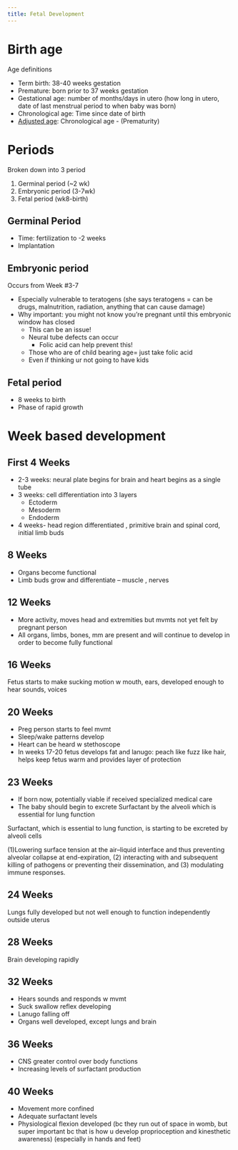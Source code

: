 ```yaml
---
title: Fetal Development
---
```


# Birth age

Age definitions 

- Term birth: 38-40 weeks gestation
- Premature: born prior to 37 weeks gestation
- Gestational age: number of months/days in utero (how long in utero, date of last menstrual period to when baby was born) 
- Chronological age: Time since date of birth
- [Adjusted age]({{< var ref-pediatric-adjusted-age.path >}}): Chronological age - (Prematurity)


# Periods

Broken down into 3 period

1. Germinal period (~2 wk)
1. Embryonic period (3-7wk)
1. Fetal period (wk8-birth)

## Germinal Period

- Time: fertilization to -2 weeks 
- Implantation


## Embryonic period

Occurs from Week #3-7

:::{.callout-caution collapse="false"}
- Especially vulnerable to teratogens (she says teratogens = can be drugs, malnutrition, radiation, anything that can cause damage)
- Why important:  you might not know you're pregnant until this embryonic window has closed
    - This can be an issue! 
    - Neural tube defects can occur
        - Folic acid can help prevent this!
    - Those who are of child bearing age= just take folic acid
    - Even if thinking ur not going to have kids
:::


## Fetal period

- 8 weeks to birth
- Phase of rapid growth


# Week based development

## First 4 Weeks

- 2-3 weeks: neural plate begins for brain and heart begins as a single tube
- 3 weeks: cell differentiation into 3 layers
    - Ectoderm
    - Mesoderm
    - Endoderm
- 4 weeks- head region differentiated , primitive brain and spinal cord, initial limb buds


## 8 Weeks

- Organs become functional
- Limb buds grow and differentiate – muscle , nerves


## 12 Weeks

- More activity, moves head and extremities but mvmts not yet felt by pregnant person
- All organs, limbs, bones, mm are present and will continue to develop in order to become fully functional

## 16 Weeks

Fetus starts to make sucking motion w mouth, ears, developed enough to hear sounds, voices

## 20 Weeks

- Preg person starts to feel mvmt
- Sleep/wake patterns develop
- Heart can be heard w stethoscope
- In weeks 17-20 fetus develops fat and lanugo: peach like fuzz like hair, helps keep fetus warm and provides layer of protection


## 23 Weeks

- If born now, potentially viable if received specialized medical care
- The baby should begin to excrete Surfactant by the alveoli which is essential for lung function

:::{.callout-note collapse="true" title="Surfactant information"}
Surfactant, which is essential to lung function, is starting to be excreted by alveoli cells 

(1)Lowering surface tension at the air–liquid interface and thus preventing alveolar collapse at end-expiration, (2) interacting with and subsequent killing of pathogens or preventing their dissemination, and (3) modulating immune responses.
:::

## 24 Weeks

Lungs fully developed but not well enough to function independently outside uterus

## 28 Weeks
Brain developing rapidly

## 32 Weeks

- Hears sounds and responds w mvmt
- Suck swallow reflex developing
- Lanugo falling off
- Organs well developed, except lungs and brain


## 36 Weeks

- CNS greater control over body functions
- Increasing levels of surfactant production


## 40 Weeks

- Movement more confined
- Adequate surfactant levels
- Physiological flexion developed (bc they run out of space in womb, but super important bc that is how u develop proprioception and kinesthetic awareness) (especially in hands and feet) 
